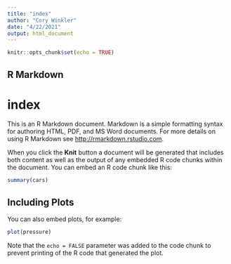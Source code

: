 ```yaml
---
title: "index"
author: "Cory Winkler"
date: "4/22/2021"
output: html_document
---
```


```r
knitr::opts_chunk$set(echo = TRUE)
```

## R Markdown
# index
This is an R Markdown document. Markdown is a simple formatting syntax for authoring HTML, PDF, and MS Word documents. For more details on using R Markdown see <http://rmarkdown.rstudio.com>.

When you click the **Knit** button a document will be generated that includes both content as well as the output of any embedded R code chunks within the document. You can embed an R code chunk like this:

```r
summary(cars)
```

## Including Plots

You can also embed plots, for example:

```r
plot(pressure)
```

Note that the `echo = FALSE` parameter was added to the code chunk to prevent printing of the R code that generated the plot.
